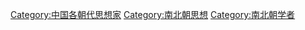 [[Category:中国各朝代思想家|Category:中国各朝代思想家]]
[[Category:南北朝思想|Category:南北朝思想]]
[[Category:南北朝学者|Category:南北朝学者]]